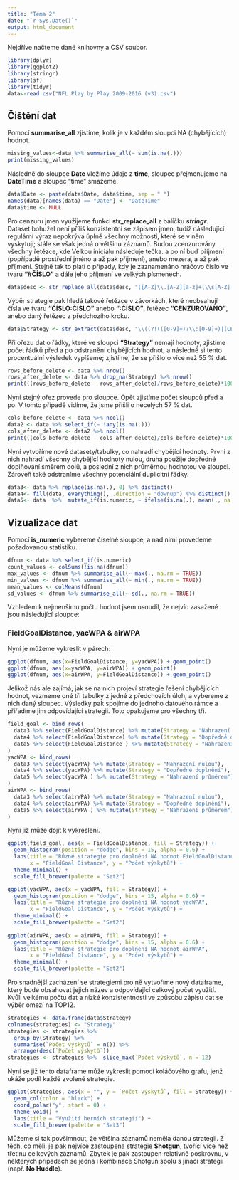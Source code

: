 ---
title: "Téma 2"
date: "`r Sys.Date()`"
output: html_document
---
Nejdříve načteme dané knihovny a CSV soubor.
```{r message=FALSE}
library(dplyr)
library(ggplot2)
library(stringr)
library(sf)
library(tidyr)
data<-read.csv("NFL Play by Play 2009-2016 (v3).csv")
```

## Čištění dat

Pomocí **summarise_all** zjistíme, kolik je v každém sloupci NA (chybějících) hodnot.
```{r}
missing_values<-data %>% summarise_all(~ sum(is.na(.)))
print(missing_values)
```

Následně do sloupce **Date** vložíme údaje z **time**, sloupec přejmenujeme na **DateTime** a sloupec "time" smažeme.
```{r}
data$Date <- paste(data$Date, data$time, sep = " ")
names(data)[names(data) == "Date"] <- "DateTime"
data$time <- NULL
```

Pro cenzuru jmen využijeme funkci **str_replace_all** z balíčku ***stringr***. Dataset bohužel není příliš konzistentní se zápisem jmen, tudíž následující regulární výraz nepokrývá úplně všechny možnosti, které se v něm vyskytují; stále se však jedná o většinu záznamů. Budou zcenzurovány všechny řetězce, kde Velkou iniciálu následuje tečka. a po ní buď příjmení (popřípadě prostřední jméno a až pak příjmení), anebo mezera, a až pak příjmení. Stejně tak to platí o případy, kdy je zaznamenáno hráčovo číslo ve tvaru **"#ČÍSLO"** a dále jeho příjmení ve velkých písmenech.
```{r}
data$desc <- str_replace_all(data$desc, "([A-Z]\\.[A-Z][a-z]+(\\s[A-Z][a-z]+)?)|(#[0-9]+\\s(([A-Z]+\\s[A-Z]+)|([A-Z][a-z]+)|([A-Z]\\.\\s?[A-Z][a-z]+)))", "CENZUROVÁNO")
```

Výběr strategie pak hledá takové řetězce v závorkách, které neobsahují čísla ve tvaru **"ČÍSLO:ČÍSLO"** anebo **":ČÍSLO"**, řetězec **"CENZUROVÁNO"**, anebo daný řetězec z předchozího kroku.
```{r}
data$Strategy <- str_extract(data$desc, "\\((?!(([0-9]+)?\\:[0-9]+)|(CENZUROVÁNO)|([A-Z]\\.[A-Z][a-z]+(\\s[A-Z][a-z]+)?)|(#[0-9]+\\s(([A-Z]+\\s[A-Z]+)|([A-Z][a-z]+)|([A-Z]\\.\\s?[A-Z][a-z]+))))[^)]*\\)") 
```

Při ořezu dat o řádky, které ve sloupci **"Strategy"** nemají hodnoty, zjistíme počet řádků před a po odstranění chybějících hodnot, a následně si tento procentuální výsledek vypíšeme; zjistíme, že se přišlo o více než 55 % dat.
```{r}
rows_before_delete <- data %>% nrow()
rows_after_delete <- data %>% drop_na(Strategy) %>% nrow()
print(((rows_before_delete - rows_after_delete)/rows_before_delete)*100)
```

Nyní stejný ořez provede pro sloupce. Opět zjistíme počet sloupců před a po. V tomto případě vidíme, že jsme přišli o necelých 57 % dat.
```{r}
cols_before_delete <- data %>% ncol()
data2 <- data %>% select_if(~ !any(is.na(.)))
cols_after_delete <- data2 %>% ncol()
print(((cols_before_delete - cols_after_delete)/cols_before_delete)*100)
```

Nyní vytvoříme nové datasety/tabulky, co nahradí chybějící hodnoty. První z nich nahradí všechny chybějící hodnoty nulou, druhá použije dopředné doplňování směrem dolů, a poslední z nich průměrnou hodnotou ve sloupci. Zároveň také odstraníme všechny potenciální duplicitní řádky.
```{r}
data3<- data %>% replace(is.na(.), 0) %>% distinct()
data4<- fill(data, everything(), .direction = "downup") %>% distinct()
data5<- data  %>%  mutate_if(is.numeric, ~ ifelse(is.na(.), mean(., na.rm = TRUE), .)) %>% distinct()
```

## Vizualizace dat

Pomocí **is_numeric** vybereme číselné sloupce, a nad nimi provedeme požadovanou statistiku.
```{r}
dfnum <- data %>% select_if(is.numeric)
count_values <- colSums(!is.na(dfnum))
max_values <- dfnum %>% summarise_all(~ max(., na.rm = TRUE))
min_values <- dfnum %>% summarise_all(~ min(., na.rm = TRUE))
mean_values <- colMeans(dfnum)
sd_values <- dfnum %>% summarise_all(~ sd(., na.rm = TRUE))
```

Vzhledem k nejmenšímu počtu hodnot jsem usoudil, že nejvíc zasažené jsou následující sloupce:

### FieldGoalDistance, yacWPA & airWPA

Nyní je můžeme vykreslit v párech:
```{r}
ggplot(dfnum, aes(x=FieldGoalDistance, y=yacWPA)) + geom_point()
ggplot(dfnum, aes(x=yacWPA, y=airWPA)) + geom_point()
ggplot(dfnum, aes(x=airWPA, y=FieldGoalDistance)) + geom_point()
```

Jelikož nás ale zajímá, jak se na nich projeví strategie řešení chybějících hodnot, vezmeme oné tři tabulky z jedné z předchozích úloh, a vybereme z nich daný sloupec. Výsledky pak spojíme do jednoho datového rámce a přiřadíme jim odpovídající strategii. Toto opakujeme pro všechny tři.
```{r}
field_goal <- bind_rows(
  data3 %>% select(FieldGoalDistance) %>% mutate(Strategy = "Nahrazení nulou"),
  data4 %>% select(FieldGoalDistance) %>% mutate(Strategy = "Dopředné doplnění"),
  data5 %>% select(FieldGoalDistance ) %>% mutate(Strategy = "Nahrazení průměrem")
)
yacWPA <- bind_rows(
  data3 %>% select(yacWPA) %>% mutate(Strategy = "Nahrazení nulou"),
  data4 %>% select(yacWPA) %>% mutate(Strategy = "Dopředné doplnění"),
  data5 %>% select(yacWPA ) %>% mutate(Strategy = "Nahrazení průměrem")
)
airWPA <- bind_rows(
  data3 %>% select(airWPA) %>% mutate(Strategy = "Nahrazení nulou"),
  data4 %>% select(airWPA) %>% mutate(Strategy = "Dopředné doplnění"),
  data5 %>% select(airWPA ) %>% mutate(Strategy = "Nahrazení průměrem")
)
```

Nyní již může dojít k vykreslení.
```{r}
ggplot(field_goal, aes(x = FieldGoalDistance, fill = Strategy)) +
  geom_histogram(position = "dodge", bins = 15, alpha = 0.6) +
  labs(title = "Různé strategie pro doplnění NA hodnot FieldGoalDistance",
       x = "FieldGoal Distance", y = "Počet výskytů") +
  theme_minimal() +
  scale_fill_brewer(palette = "Set2")

ggplot(yacWPA, aes(x = yacWPA, fill = Strategy)) +
  geom_histogram(position = "dodge", bins = 15, alpha = 0.6) +
  labs(title = "Různé strategie pro doplnění NA hodnot yacWPA",
       x = "FieldGoal Distance", y = "Počet výskytů") +
  theme_minimal() +
  scale_fill_brewer(palette = "Set2")
  
ggplot(airWPA, aes(x = airWPA, fill = Strategy)) +
  geom_histogram(position = "dodge", bins = 15, alpha = 0.6) +
  labs(title = "Různé strategie pro doplnění NA hodnot airWPA",
       x = "FieldGoal Distance", y = "Počet výskytů") +
  theme_minimal() +
  scale_fill_brewer(palette = "Set2")  
```

Pro snadnější zacházení se strategiemi pro ně vytvoříme nový dataframe, který bude obsahovat jejich název a odpovídající celkový počet využití. Kvůli velkému počtu dat a nízké konzistentnosti ve způsobu zápisu dat se výběr omezí na TOP12. 
```{r}
strategies <- data.frame(data$Strategy)
colnames(strategies) <- "Strategy"
strategies <- strategies %>%
  group_by(Strategy) %>%
  summarise(`Počet výskytů` = n()) %>%
  arrange(desc(`Počet výskytů`)) 
strategies <- strategies %>%  slice_max(`Počet výskytů`, n = 12)  
```

Nyní se již tento dataframe může vykreslit pomocí koláčového grafu, jenž ukáže podíl každé zvolené strategie.
```{r}
ggplot(strategies, aes(x = "", y = `Počet výskytů`, fill = Strategy)) +
  geom_col(color = "black") +
  coord_polar("y", start = 0) +
  theme_void() +
  labs(title = "Využití herních strategií") +
  scale_fill_brewer(palette = "Set3")
```  

Můžeme si tak povšimnout, že většina záznamů neměla danou strategii. Z těch, co měli, je pak nejvíce zastoupena strategie **Shotgun**, tvořící více než třetinu celkových záznamů. Zbytek je pak zastoupen relativně poskrovnu, v některých případech se jedná i kombinace Shotgun spolu s jinačí strategií (např. **No Huddle**).